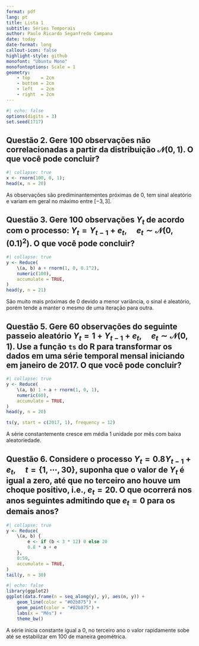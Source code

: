 ```yaml
---
format: pdf
lang: pt
title: Lista 1
subtitle: Séries Temporais
author: Paulo Ricardo Seganfredo Campana
date: today
date-format: long
callout-icon: false
highlight-style: github
monofont: "Ubuntu Mono"
monofontoptions: Scale = 1
geometry:
    - top    = 2cm
    - bottom = 2cm
    - left   = 2cm
    - right  = 2cm
---
```


\pagestyle{empty}
\thispagestyle{empty}

```r
#| echo: false
options(digits = 3)
set.seed(1717)
```

::: callout-tip
# **Questão 2.** Gere 100 observações não correlacionadas a partir da distribuição $\mathcal N(0,1)$. O que você pode concluir?

```r
#| collapse: true
x <- rnorm(100, 0, 1);
head(x, n = 20)
```

As observações são prediminantementes próximas de 0, tem sinal aleatório e variam em geral no máximo entre $[-3,3]$.
:::

::: callout-tip
# **Questão 3.** Gere 100 observações $Y_t$ de acordo com o processo: $Y_t = Y_{t-1} + e_t, \quad e_t \sim \mathcal N(0,(0.1)^2)$. O que você pode concluir?

```r
#| collapse: true
y <- Reduce(
    \(a, b) a + rnorm(1, 0, 0.1^2),
    numeric(100),
    accumulate = TRUE,
)
head(y, n = 21)
```

São muito mais próximas de 0 devido a menor variância, o sinal é aleatório, porém tende a manter o mesmo de uma iteração para outra.
:::

::: callout-tip
# **Questão 5.** Gere 60 observações do seguinte passeio aleatório $Y_t = 1 + Y_{t-1} + e_t , \quad e_t \sim \mathcal N(0,1)$. Use a função `ts` do R para transformar os dados em uma série temporal mensal iniciando em janeiro de 2017. O que você pode concluir?

```r
#| collapse: true
y <- Reduce(
    \(a, b) 1 + a + rnorm(1, 0, 1),
    numeric(60),
    accumulate = TRUE,
)
head(y, n = 20)

ts(y, start = c(2017, 1), frequency = 12)
```

A série constantemente cresce em média 1 unidade por mês com baixa aleatoriedade.
:::

::: callout-tip
# **Questão 6.** Considere o processo $Y_t = 0.8 Y_{t-1} + e_t, \quad t = \lbrace 1,\cdots,30 \rbrace$, suponha que o valor de $Y_t$ é igual a zero, até que no terceiro ano houve um choque positivo, i.e., $e_t = 20$. O que ocorrerá nos anos seguintes admitindo que $e_t = 0$ para os demais anos?

```r
#| collapse: true
y <- Reduce(
    \(a, b) {
        e <- if (b < 3 * 12) 0 else 20
        0.8 * a + e
    },
    0:59,
    accumulate = TRUE,
)
tail(y, n = 30)
```

```r
#| echo: false
library(ggplot2)
ggplot(data.frame(n = seq_along(y), y), aes(n, y)) +
    geom_line(color = "#02b875") +
    geom_point(color = "#02b875") +
    labs(x = "Mês") +
    theme_bw()
```

A série inicia constante igual a 0, no terceiro ano o valor rapidamente sobe até se estabilizar em 100 de maneira geométrica.
:::
